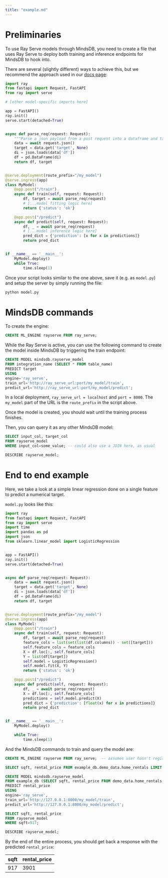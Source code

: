 ```yaml
---
title: "example.md"
---
```


# Preliminaries

To use Ray Serve models through MindsDB, you need to create a file that uses Ray Serve to deploy both training and inference endpoints for MindsDB to hook into.

There are several (slightly different) ways to achieve this, but we recommend the approach used in our [docs page](https://docs.mindsdb.com/custom-model/ray-serve):

```python
import ray
from fastapi import Request, FastAPI
from ray import serve

# [other model-specific imports here]

app = FastAPI()
ray.init()
serve.start(detached=True)


async def parse_req(request: Request):
    """Parse a json payload from a post request into a dataframe and target column."""""
    data = await request.json()
    target = data.get('target', None)
    di = json.loads(data['df'])
    df = pd.DataFrame(di)
    return df, target


@serve.deployment(route_prefix="/my_model")
@serve.ingress(app)
class MyModel:
    @app.post("/train")
    async def train(self, request: Request):
        df, target = await parse_req(request)
        # [...model fitting logic here]
        return {'status': 'ok'}

    @app.post("/predict")
    async def predict(self, request: Request):
        df, _ = await parse_req(request)
        # [...model inference logic here]
        pred_dict = {'prediction': [x for x in predictions]}
        return pred_dict


if __name__ == '__main__':
    MyModel.deploy()
    while True:
        time.sleep(1)
```

Once your script looks similar to the one above, save it (e.g. as `model.py`) and setup the server by simply running the file:

```bash
python model.py
```

# MindsDB commands

To create the engine:

```sql
CREATE ML_ENGINE rayserve FROM ray_serve;
```

While the Ray Serve is active, you can use the following command to create the model inside MindsDB by triggering the train endpoint:

```sql
CREATE MODEL mindsdb.rayserve_model
FROM integration_name (SELECT * FROM table_name)
PREDICT target
USING 
engine='ray_serve',
train_url='http://ray_serve_url:port/my_model/train',
predict_url='http://ray_serve_url:port/my_model/predict';
```

In a local deployment, `ray_serve_url = localhost` and `port = 8000`. The `my_model` part of the URL is the `route_prefix` in the script above.

Once the model is created, you should wait until the training process finishes. 

Then, you can query it as any other MindsDB model:
```sql
SELECT input_col, target_col
FROM rayserve_model
WHERE input_col=some_value; -- could also use a JOIN here, as usual

DESCRIBE rayserve_model;
```

# End to end example

Here, we take a look at a simple linear regression done on a single feature to predict a numerical target.

`model.py` looks like this:

```python
import ray
from fastapi import Request, FastAPI
from ray import serve
import time
import pandas as pd
import json
from sklearn.linear_model import LogisticRegression


app = FastAPI()
ray.init()
serve.start(detached=True)


async def parse_req(request: Request):
    data = await request.json()
    target = data.get('target', None)
    di = json.loads(data['df'])
    df = pd.DataFrame(di)
    return df, target


@serve.deployment(route_prefix="/my_model")
@serve.ingress(app)
class MyModel:
    @app.post("/train")
    async def train(self, request: Request):
        df, target = await parse_req(request)
        feature_cols = list(set(list(df.columns)) - set([target]))
        self.feature_cols = feature_cols
        X = df.loc[:, self.feature_cols]
        Y = list(df[target])
        self.model = LogisticRegression()
        self.model.fit(X, Y)
        return {'status': 'ok'}

    @app.post("/predict")
    async def predict(self, request: Request):
        df, _ = await parse_req(request)
        X = df.loc[:, self.feature_cols]
        predictions = self.model.predict(X)
        pred_dict = {'prediction': [float(x) for x in predictions]}
        return pred_dict


if __name__ == '__main__':
    MyModel.deploy()

    while True:
        time.sleep(1)
```

And the MindsDB commands to train and query the model are:

```sql
CREATE ML_ENGINE rayserve FROM ray_serve;  -- assumes user hasn't registered the engine prior to this example

SELECT sqft, rental_price FROM example_db.demo_data.home_rentals LIMIT 10;  -- toy dataset. we'll use `sqft` as the input feature and `rental_price` as the target

CREATE MODEL mindsdb.rayserve_model
FROM example_db (SELECT sqft, rental_price FROM demo_data.home_rentals LIMIT 10)
PREDICT rental_price
USING 
engine='ray_serve',
train_url='http://127.0.0.1:8000/my_model/train',
predict_url='http://127.0.0.1:8000/my_model/predict';

SELECT sqft, rental_price
FROM rayserve_model
WHERE sqft=917;

DESCRIBE rayserve_model;
```

By the end of the entire process, you should get back a response with the predicted `rental_price`:

| sqft | rental_price |
|------|--------------|
|  917 | 3901         |